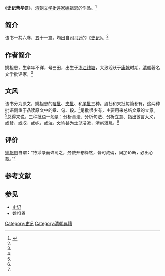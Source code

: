 {{古籍
|image    = [[File:Paperback_book_black_gal.svg|200px]]
|全名     = 史记菁华录
|原名     = 
|別名     = 
|撰者     = [[司马迁|司马迁]]
|託名作者 = 
|編集者   = [[姚祖恩|姚祖恩]]
|輯錄者   = 
|文字     =  [[漢文|漢文]]
|國家     =  [[清朝|清朝]]
|成書年代 =  [[康熙|康熙]]六十年[[辛丑|辛丑]]（1721年）
|亡佚年代 = 
|偽託年代 =
|注解者   = [[姚祖恩|姚祖恩]]
|篇數     = 51篇
|原書篇數 = 
|今本篇數 = 
|卷數     = 6卷
|原書卷數 = 
|今本卷數 = 
|章回     = 
|最初著錄 = 
|版本     = 
|分類     = 四部分类史类
}}
《'''史记菁华录'''》，[[清朝|清朝]][[文学批评家|文学批评家]][[姚祖恩|姚祖恩]]的作品。<ref name="boksc">{{cite book |author=姚苎田 |title=《史记菁华录》|year=2010 |publisher=中华书局 |location=北京市 |pages= |isbn=978-7-101-07603-5}}</ref>

== 简介 ==
该书一共六卷，五十一篇，均出自[[司马迁|司马迁]]的《[[史记|史记]]》。<ref name="boksc"/>

== 作者简介 ==
姚祖恩，生卒年不详，号苎田，出生于[[浙江|浙江]][[钱塘县|钱塘]]，大致活跃于[[康乾|康乾]]时期，[[清朝|清朝]]著名文学批评家。<ref name="boksc"/>

== 文风 ==
该书分为原文，姚祖恩的[[眉批|眉批]]、[[夹批|夹批]]、和[[尾批|尾批]]三种。眉批和夹批每篇都有，这两种批语侧重于品读原文中的章、句、段。<ref name="boksc"/>尾批很少有，主要用来总结文章的立意。<ref name="boksc"/>总得来说，三种批语一般是：分析章法、分析句法、分析立意、指出微言大义，或赞，或叹，或咏，或泣，文笔甚为生动活泼，清新洒脱。<ref name="boksc"/> 

== 评价 ==
[[姚祖恩|姚祖恩]]自谓：“特采录而详阅之，务使开卷释然，皆可成诵，间加论断，必出心裁。”<ref name="boksc"/>

==参考文献==
{{reflist}}

== 参见 ==
*[[史记|史记]]
*[[姚祖恩|姚祖恩]]

[[Category:史记|Category:史记]]
[[Category:清朝典籍|Category:清朝典籍]]